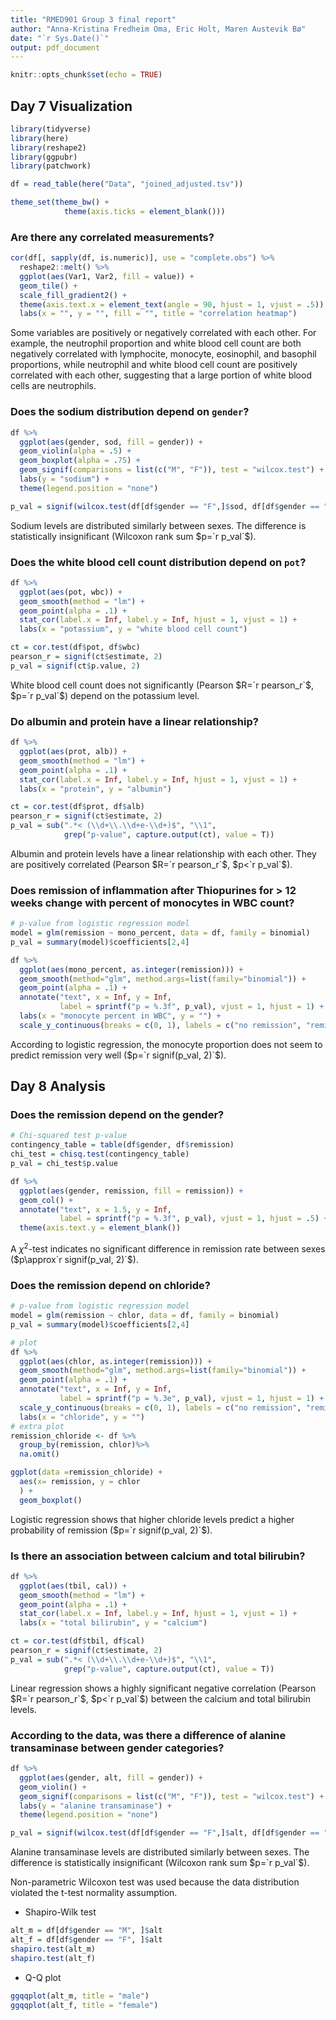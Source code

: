 ```yaml
---
title: "RMED901 Group 3 final report"
author: "Anna-Kristina Fredheim Oma, Eric Holt, Maren Austevik Bø"
date: "`r Sys.Date()`"
output: pdf_document
---
```


```r
knitr::opts_chunk$set(echo = TRUE)
```
## Day 7 Visualization
```r
library(tidyverse)
library(here)
library(reshape2)
library(ggpubr)
library(patchwork)

df = read_table(here("Data", "joined_adjusted.tsv"))

theme_set(theme_bw() +
            theme(axis.ticks = element_blank()))
```

### Are there any correlated measurements?
```r
cor(df[, sapply(df, is.numeric)], use = "complete.obs") %>%
  reshape2::melt() %>%
  ggplot(aes(Var1, Var2, fill = value)) +
  geom_tile() +
  scale_fill_gradient2() +
  theme(axis.text.x = element_text(angle = 90, hjust = 1, vjust = .5)) +
  labs(x = "", y = "", fill = "", title = "correlation heatmap")
```

Some variables are positively or negatively correlated with each other. For example, the neutrophil proportion and white blood cell count are both negatively correlated with lymphocite, monocyte, eosinophil, and basophil proportions, while neutrophil and white blood cell count are positively correlated with each other, suggesting that a large portion of white blood cells are neutrophils.

### Does the sodium distribution depend on `gender`?
```r
df %>%
  ggplot(aes(gender, sod, fill = gender)) +
  geom_violin(alpha = .5) +
  geom_boxplot(alpha = .75) +
  geom_signif(comparisons = list(c("M", "F")), test = "wilcox.test") +
  labs(y = "sodium") +
  theme(legend.position = "none")
```

```r
p_val = signif(wilcox.test(df[df$gender == "F",]$sod, df[df$gender == "M",]$sod)$p.value, 2)
```

Sodium levels are distributed similarly between sexes. The difference is statistically insignificant (Wilcoxon rank sum $p=`r p_val`$).

### Does the white blood cell count distribution depend on `pot`?
```r
df %>%
  ggplot(aes(pot, wbc)) +
  geom_smooth(method = "lm") +
  geom_point(alpha = .1) +
  stat_cor(label.x = Inf, label.y = Inf, hjust = 1, vjust = 1) +
  labs(x = "potassium", y = "white blood cell count")
```

```r
ct = cor.test(df$pot, df$wbc)
pearson_r = signif(ct$estimate, 2)
p_val = signif(ct$p.value, 2)
```

White blood cell count does not significantly (Pearson $R=`r pearson_r`$, $p=`r p_val`$) depend on the potassium level.

### Do albumin and protein have a linear relationship?
```r
df %>%
  ggplot(aes(prot, alb)) +
  geom_smooth(method = "lm") +
  geom_point(alpha = .1) +
  stat_cor(label.x = Inf, label.y = Inf, hjust = 1, vjust = 1) +
  labs(x = "protein", y = "albumin")
```

```r
ct = cor.test(df$prot, df$alb)
pearson_r = signif(ct$estimate, 2)
p_val = sub(".*< (\\d+\\.\\d+e-\\d+)$", "\\1", 
            grep("p-value", capture.output(ct), value = T))
```

Albumin and protein levels have a linear relationship with each other. They are positively correlated (Pearson $R=`r pearson_r`$, $p<`r p_val`$).

### Does remission of inflammation after Thiopurines for > 12 weeks change with percent of monocytes in WBC count?
```r
# p-value from logistic regression model
model = glm(remission ~ mono_percent, data = df, family = binomial)
p_val = summary(model)$coefficients[2,4]

df %>%
  ggplot(aes(mono_percent, as.integer(remission))) + 
  geom_smooth(method="glm", method.args=list(family="binomial")) +
  geom_point(alpha = .1) +
  annotate("text", x = Inf, y = Inf, 
           label = sprintf("p = %.3f", p_val), vjust = 1, hjust = 1) +
  labs(x = "monocyte percent in WBC", y = "") +
  scale_y_continuous(breaks = c(0, 1), labels = c("no remission", "remission"))
```

According to logistic regression, the monocyte proportion does not seem to predict remission very well ($p=`r signif(p_val, 2)`$).

## Day 8 Analysis
### Does the remission depend on the gender?
```r
# Chi-squared test p-value
contingency_table = table(df$gender, df$remission)
chi_test = chisq.test(contingency_table)
p_val = chi_test$p.value

df %>%
  ggplot(aes(gender, remission, fill = remission)) +
  geom_col() +
  annotate("text", x = 1.5, y = Inf, 
           label = sprintf("p = %.3f", p_val), vjust = 1, hjust = .5) +
  theme(axis.text.y = element_blank())
```

A $\chi^2$-test indicates no significant difference in remission rate between sexes ($p\approx`r signif(p_val, 2)`$).

### Does the remission depend on chloride?
```r
# p-value from logistic regression model
model = glm(remission ~ chlor, data = df, family = binomial)
p_val = summary(model)$coefficients[2,4]

# plot
df %>%
  ggplot(aes(chlor, as.integer(remission))) + 
  geom_smooth(method="glm", method.args=list(family="binomial")) +
  geom_point(alpha = .1) +
  annotate("text", x = Inf, y = Inf, 
           label = sprintf("p = %.3e", p_val), vjust = 1, hjust = 1) +
  scale_y_continuous(breaks = c(0, 1), labels = c("no remission", "remission")) +
  labs(x = "chloride", y = "")
# extra plot
remission_chloride <- df %>%
  group_by(remission, chlor)%>%
  na.omit()

ggplot(data =remission_chloride) +
  aes(x= remission, y = chlor
  ) +
  geom_boxplot()
```

Logistic regression shows that higher chloride levels predict a higher probability of remission ($p=`r signif(p_val, 2)`$).

### Is there an association between calcium and total bilirubin?
```r
df %>%
  ggplot(aes(tbil, cal)) +
  geom_smooth(method = "lm") +
  geom_point(alpha = .1) +
  stat_cor(label.x = Inf, label.y = Inf, hjust = 1, vjust = 1) +
  labs(x = "total bilirubin", y = "calcium")
```

```r
ct = cor.test(df$tbil, df$cal)
pearson_r = signif(ct$estimate, 2)
p_val = sub(".*< (\\d+\\.\\d+e-\\d+)$", "\\1", 
            grep("p-value", capture.output(ct), value = T))
```

Linear regression shows a highly significant negative correlation (Pearson $R=`r pearson_r`$, $p<`r p_val`$) between the calcium and total bilirubin levels.

### According to the data, was there a difference of alanine transaminase between gender categories?
```r
df %>%
  ggplot(aes(gender, alt, fill = gender)) +
  geom_violin() +
  geom_signif(comparisons = list(c("M", "F")), test = "wilcox.test") +
  labs(y = "alanine transaminase") +
  theme(legend.position = "none")
```

```r
p_val = signif(wilcox.test(df[df$gender == "F",]$alt, df[df$gender == "M",]$alt)$p.value, 2)
```

Alanine transaminase levels are distributed similarly between sexes. The difference is statistically insignificant (Wilcoxon rank sum $p=`r p_val`$).

Non-parametric Wilcoxon test was used because the data distribution violated the t-test normality assumption.

- Shapiro-Wilk test
```r
alt_m = df[df$gender == "M", ]$alt
alt_f = df[df$gender == "F", ]$alt
shapiro.test(alt_m)
shapiro.test(alt_f)
```

- Q-Q plot

```r
ggqqplot(alt_m, title = "male")
ggqqplot(alt_f, title = "female")
```
